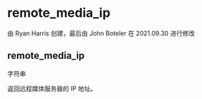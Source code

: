 # remote_media_ip

由 Ryan Harris 创建，最后由 John Boteler 在 2021.09.30 进行修改

## remote_media_ip

字符串

返回远程媒体服务器的 IP 地址。